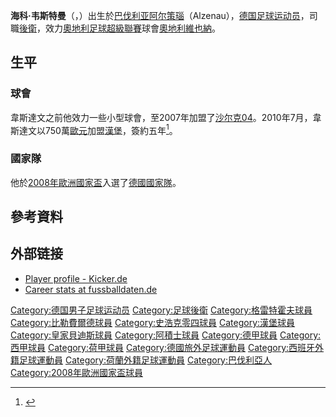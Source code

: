 {{noteTA|G1=德甲|G2=football|G3=uefa
|T=zh-hans:海科·韦斯特曼;zh-hk:海科·韋斯達文;zh-tw:海科·韋斯特曼;
|1=zh-hans:海科·韦斯特曼;zh-hk:海科·韋斯達文;zh-tw:海科·韋斯特曼;
|2=zh-hans:韦斯特曼;zh-hk:韋斯達文;zh-tw:韋斯特曼;
|3=zh-hans:菲尔特;zh-hk:格爾特霍夫;zh-tw:菲爾特;
}}
{{Infobox football biography
| name           = 海科·韦斯特曼<br />''Heiko Westermann''
| image          = Heiko Westermann 2012.jpg
| fullname       = Heiko Westermann<ref name=soccerway>{{cite web|title=H. Westermann|url=http://uk.soccerway.com/players/heiko-westermann/1716/|website=Soccerway|accessdate=7 December 2013|archive-date=2016-12-22|archive-url=https://web.archive.org/web/20161222095204/http://uk.soccerway.com/players/heiko-westermann/1716/|dead-url=no}}</ref>
| height         = {{convert|1.90|m|ftin|0|abbr=on}}
| birth_date     = {{birth date and age|1983|8|14|df=y}}
| birth_place    = [[西德|西德]][[阿尔策瑙|阿尔策瑙]]
| currentclub    = [[奧地利維也納足球會|奧地利維也納]]
| clubnumber     = 3
|            nickname = 
|            position = [[後衛_(足球)|後衛]]
| youthyears1    = 1988–1994 | youthclubs1 = SG Schimborn
| youthyears2    = 1994–1998 | youthclubs2 = 1. FC Hösbach
| youthyears3    = 1998–2000 | youthclubs3 = FC Bayern Alzenau
| years1         = 2000–2003 | clubs1 = [[格雷特霍夫體育會二隊|格雷特霍夫二隊]] | caps1 = 37  | goals1 = 1
| years2         = 2002–2005 | clubs2 = [[格雷特霍夫體育會|格雷特霍夫]]       | caps2 = 83  | goals2 = 2
| years3         = 2005–2007 | clubs3 = [[比勒費爾德足球俱樂部|比勒費爾德]]                         | caps3 = 67  | goals3 = 5
| years4         = 2007–2010 | clubs4 = [[沙尔克04足球俱乐部|沙尔克04]]                  | caps4 = 92  | goals4 = 12
| years5         = 2010–2015 | clubs5 = [[汉堡体育俱乐部|汉堡]]                              | caps5 = 143 | goals5 = 9
| years6         = 2015–2016 | clubs6 = [[皇家贝蒂斯足球俱乐部|贝蒂斯]]                          | caps6 = 20  | goals6 = 1
| years7         = 2016–2017 | clubs7 = [[阿贾克斯足球俱乐部|阿贾克斯]]                             | caps7 = 4   | goals7 = 0
| years8         = 2016–2017 | clubs8 = [[阿積士青年隊|阿積士青年隊]]                         | caps8 = 4   | goals8 = 0
| years9         = 2017–     | clubs9 = [[奧地利維也納足球會|奧地利維也納]]                              | caps9 = 0   | goals9 = 0
| nationalyears1 = 2003–2004 | nationalteam1 = [[德国青年国家足球队|德國U20]]    | nationalcaps1 = 3 | nationalgoals1 = 0
| nationalyears2 = 2003–2004 | nationalteam2 = [[德國21歲以下國家足球隊|德國U21]] | nationalcaps2 = 2 | nationalgoals2 = 0
| nationalyears3 = 2008–2014 | nationalteam3 = [[德國國家足球隊|德國]]              | nationalcaps3 = 27 | nationalgoals3 = 4
|            pcupdate = 2010年9月3日 (五) 10:17 (UTC)
|            ntupdate = 2010年9月3日 (五) 10:17 (UTC)
}}

'''海科·韦斯特曼'''（{{lang-de|'''Heiko Westermann'''}}，{{bd|1983年|8月14日|catidx=Westermann, Heiko}}）出生於[[巴伐利亚|巴伐利亚]][[阿尔策瑙|阿尔策瑙]]（Alzenau），[[德国|德国]][[足球|足球]][[运动员|运动员]]，司職[[後衛_(足球)|後衛]]，效力[[奧地利足球超級聯賽|奧地利足球超級聯賽]]球會[[奧地利維也納足球會|奧地利維也納]]。

==生平==
===球會===
韋斯達文之前他效力一些小型球會，至2007年加盟了[[沙尔克04足球俱乐部|沙尔克04]]。2010年7月，韋斯達文以750萬[[歐元|歐元]]加盟[[汉堡体育俱乐部|漢堡]]，簽約五年<ref>{{cite news |language=zh-hans |url=http://www.dfo.cn/dfo/show.asp?id=10546 |title=韦斯特曼签约汉堡 担任中卫不再是奢望 |publisher=德国足球在线 |date=2010-07-23 |accessdate=2011-08-26 }}{{dead link|date=2018年3月 |bot=InternetArchiveBot |fix-attempted=yes }}</ref>。

===國家隊===
他於[[2008年歐洲國家盃|2008年歐洲國家盃]]入選了[[德國國家足球隊|德國國家隊]]。

==參考資料==
{{reflist}}

== 外部链接 ==
* [http://www.kicker.de/fussball/bundesliga/vereine/spielersteckbrief/object/28281/saison/2006-07 Player profile - Kicker.de] {{Wayback|url=http://www.kicker.de/fussball/bundesliga/vereine/spielersteckbrief/object/28281/saison/2006-07 |date=20080529224550 }} {{de icon}}
* [http://www.fussballdaten.de/spieler/westermannheiko/ Career stats at fussballdaten.de] {{Wayback|url=http://www.fussballdaten.de/spieler/westermannheiko/ |date=20080527030318 }} {{de icon}}

{{2008年欧洲足球锦标赛德国参赛名单}}

{{DEFAULTSORT:Westermann, Heiko}}
[[Category:德国男子足球运动员|Category:德国男子足球运动员]]
[[Category:足球後衛|Category:足球後衛]]
[[Category:格雷特霍夫球員|Category:格雷特霍夫球員]]
[[Category:比勒費爾德球員|Category:比勒費爾德球員]]
[[Category:史浩克零四球員|Category:史浩克零四球員]]
[[Category:漢堡球員|Category:漢堡球員]]
[[Category:皇家貝迪斯球員|Category:皇家貝迪斯球員]]
[[Category:阿積士球員|Category:阿積士球員]]
[[Category:德甲球員|Category:德甲球員]]
[[Category:西甲球員|Category:西甲球員]]
[[Category:荷甲球員|Category:荷甲球員]]
[[Category:德國旅外足球運動員|Category:德國旅外足球運動員]]
[[Category:西班牙外籍足球運動員|Category:西班牙外籍足球運動員]]
[[Category:荷蘭外籍足球運動員|Category:荷蘭外籍足球運動員]]
[[Category:巴伐利亞人|Category:巴伐利亞人]]
[[Category:2008年歐洲國家盃球員|Category:2008年歐洲國家盃球員]]